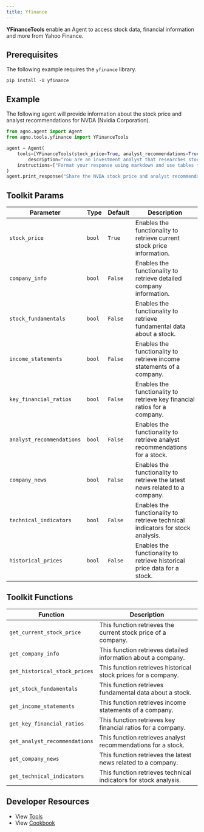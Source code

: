 ```yaml
---
title: Yfinance
---
```


**YFinanceTools** enable an Agent to access stock data, financial information and more from Yahoo Finance.

## Prerequisites

The following example requires the `yfinance` library.

```shell
pip install -U yfinance
```

## Example

The following agent will provide information about the stock price and analyst recommendations for NVDA (Nvidia Corporation).

```python cookbook/tools/yfinance_tools.py
from agno.agent import Agent
from agno.tools.yfinance import YFinanceTools

agent = Agent(
    tools=[YFinanceTools(stock_price=True, analyst_recommendations=True, stock_fundamentals=True)],
        description="You are an investment analyst that researches stock prices, analyst recommendations, and stock fundamentals.",
    instructions=["Format your response using markdown and use tables to display data where possible."],
)
agent.print_response("Share the NVDA stock price and analyst recommendations", markdown=True)
```

## Toolkit Params

| Parameter                 | Type | Default | Description                                                                    |
| ------------------------- | ---- | ------- | ------------------------------------------------------------------------------ |
| `stock_price`             | `bool` | `True`  | Enables the functionality to retrieve current stock price information.         |
| `company_info`            | `bool` | `False` | Enables the functionality to retrieve detailed company information.            |
| `stock_fundamentals`      | `bool` | `False` | Enables the functionality to retrieve fundamental data about a stock.          |
| `income_statements`       | `bool` | `False` | Enables the functionality to retrieve income statements of a company.          |
| `key_financial_ratios`    | `bool` | `False` | Enables the functionality to retrieve key financial ratios for a company.      |
| `analyst_recommendations` | `bool` | `False` | Enables the functionality to retrieve analyst recommendations for a stock.     |
| `company_news`            | `bool` | `False` | Enables the functionality to retrieve the latest news related to a company.    |
| `technical_indicators`    | `bool` | `False` | Enables the functionality to retrieve technical indicators for stock analysis. |
| `historical_prices`       | `bool` | `False` | Enables the functionality to retrieve historical price data for a stock.       |

## Toolkit Functions

| Function                      | Description                                                      |
| ----------------------------- | ---------------------------------------------------------------- |
| `get_current_stock_price`     | This function retrieves the current stock price of a company.    |
| `get_company_info`            | This function retrieves detailed information about a company.    |
| `get_historical_stock_prices` | This function retrieves historical stock prices for a company.   |
| `get_stock_fundamentals`      | This function retrieves fundamental data about a stock.          |
| `get_income_statements`       | This function retrieves income statements of a company.          |
| `get_key_financial_ratios`    | This function retrieves key financial ratios for a company.      |
| `get_analyst_recommendations` | This function retrieves analyst recommendations for a stock.     |
| `get_company_news`            | This function retrieves the latest news related to a company.    |
| `get_technical_indicators`    | This function retrieves technical indicators for stock analysis. |

## Developer Resources

- View [Tools](https://github.com/agno-agi/agno/blob/main/libs/agno/agno/tools/yfinance.py)
- View [Cookbook](https://github.com/agno-agi/agno/tree/v2.0/cookbook/tools/yfinance_tools.py)
